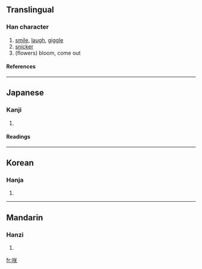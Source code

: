 {{see|笑}}

==Translingual==
===Han character===
{{Han char|rn=30|rad=口|as=06|sn=9|four=|canj=口廿大 (RTK), X口廿大 (XRTK)}}
# [[smile]], [[laugh]], [[giggle]]
# [[snicker]]
# (flowers) bloom, come out
====References====
{{Han ref|kx=0187.090|dkj=03554|dj=0406.110|hdz=10619.030|uh=54B2|ud=21682}}
----
==Japanese==
===Kanji===
{{ja-kanji|grade=|rs=口06}}
# {{defn|Japanese}} 
====Readings====
{{ja-readings|on=[[しょう]] (shō)|kun=[[さく]] (saku), [[わらう]] (warau), [[さき]] (saki)}}
----
==Korean==
===Hanja===
{{ko-hanja|hangeul=소|rv=so|mr=so}}
# {{defn|Korean}}
----
==Mandarin==
===Hanzi===
{{cmn-hanzi|pin=[[hāi]] (hai1), [[hái]] (hai2), [[kài]] (kai4), [[xiào]] (xiao4)|wg=hai<sup>1</sup>, hai<sup>2</sup>, k'ai<sup>4</sup>, hsiao<sup>4</sup>}}
# {{defn|Mandarin}}

[[fr:咲]]